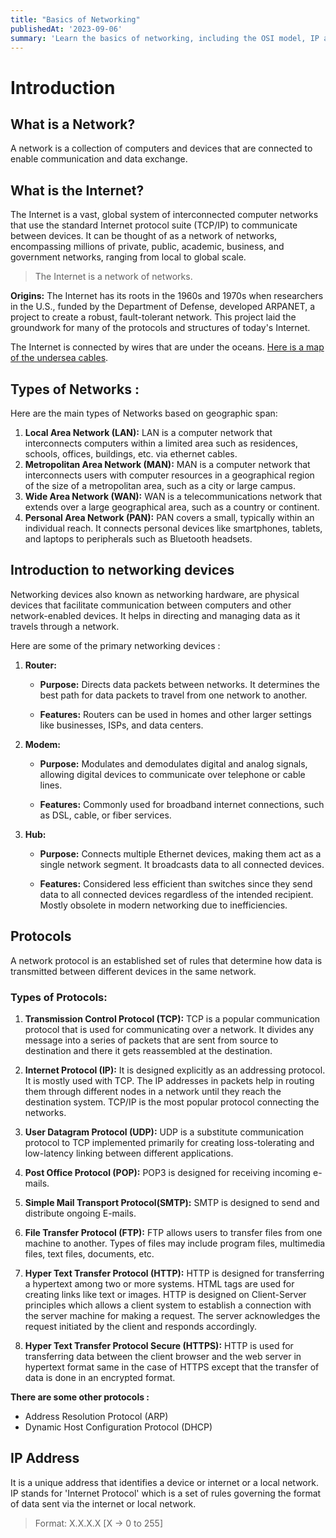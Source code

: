 ```yaml
---
title: "Basics of Networking"
publishedAt: '2023-09-06'
summary: 'Learn the basics of networking, including the OSI model, IP addresses, and DNS.'
---
```


# Introduction

## What is a Network?

A network is a collection of computers and devices that are connected to enable communication and data exchange.

## What is the Internet?

The Internet is a vast, global system of interconnected computer networks that use the standard Internet protocol suite (TCP/IP) to communicate between devices. It can be thought of as a network of networks, encompassing millions of private, public, academic, business, and government networks, ranging from local to global scale.

> The Internet is a network of networks.

**Origins:**
The Internet has its roots in the 1960s and 1970s when researchers in the U.S., funded by the Department of Defense, developed ARPANET, a project to create a robust, fault-tolerant network. This project laid the groundwork for many of the protocols and structures of today's Internet.

The Internet is connected by wires that are under the oceans. [Here is a map of the undersea cables](https://www.submarinecablemap.com/).

## Types of Networks :

Here are the main types of Networks based on geographic span:

1. **Local Area Network (LAN):** LAN is a computer network that interconnects computers within a limited area such as residences, schools, offices, buildings, etc. via ethernet cables.
2. **Metropolitan Area Network (MAN):** MAN is a computer network that interconnects users with computer resources in a geographical region of the size of a metropolitan area, such as a city or large campus.
3. **Wide Area Network (WAN):** WAN is a telecommunications network that extends over a large geographical area, such as a country or continent.
4. **Personal Area Network (PAN):** PAN covers a small, typically within an individual reach. It connects personal devices like smartphones, tablets, and laptops to peripherals such as Bluetooth headsets.

## Introduction to networking devices

Networking devices also known as networking hardware, are physical devices that facilitate communication between computers and other network-enabled devices. It helps in directing and managing data as it travels through a network.

Here are some of the primary networking devices :
1. **Router:**
    - **Purpose:** Directs data packets between networks. It determines the best path for data packets to travel from one network to another.

    - **Features:** Routers can be used in homes and other larger settings like businesses, ISPs, and data centers.
2. **Modem:**
    - **Purpose:** Modulates and demodulates digital and analog signals, allowing digital devices to communicate over telephone or cable lines.

    - **Features:** Commonly used for broadband internet connections, such as DSL, cable, or fiber services.

3. **Hub:**

    - **Purpose:** Connects multiple Ethernet devices, making them act as a single network segment. It broadcasts data to all connected devices.

    - **Features:** Considered less efficient than switches since they send data to all connected devices regardless of the intended recipient. Mostly obsolete in modern networking due to inefficiencies.

## Protocols

A network protocol is an established set of rules that determine how data is transmitted between different devices in the same network.

### Types of Protocols:

1. **Transmission Control Protocol (TCP):** TCP is a popular communication protocol that is used for communicating over a network. It divides any message into a series of packets that are sent from source to destination and there it gets reassembled at the destination.

2. **Internet Protocol (IP):** It is designed explicitly as an addressing protocol. It is mostly used with TCP. The IP addresses in packets help in routing them through different nodes in a network until they reach the destination system. TCP/IP is the most popular protocol connecting the networks.

3. **User Datagram Protocol (UDP):** UDP is a substitute communication protocol to TCP implemented primarily for creating loss-tolerating and low-latency linking between different applications.

4. **Post Office Protocol (POP):** POP3 is designed for receiving incoming e-mails.

5. **Simple Mail Transport Protocol(SMTP):** SMTP is designed to send and distribute ongoing E-mails.

6. **File Transfer Protocol (FTP):** FTP allows users to transfer files from one machine to another. Types of files may include program files, multimedia files, text files, documents, etc.

7. **Hyper Text Transfer Protocol (HTTP):** HTTP is designed for transferring a hypertext among two or more systems. HTML tags are used for creating links like text or images. HTTP is designed on Client-Server principles which allows a client system to establish a connection with the server machine for making a request. The server acknowledges the request initiated by the client and responds accordingly.

8. **Hyper Text Transfer Protocol Secure (HTTPS):** HTTP is used for transferring data between the client browser and the web server in hypertext format same in the case of HTTPS except that the transfer of data is done in an encrypted format.

**There are some other protocols :**

- Address Resolution Protocol (ARP)
- Dynamic Host Configuration Protocol (DHCP)

## IP Address

It is a unique address that identifies a device or internet or a local network. IP stands for 'Internet Protocol' which is a set of rules governing the format of data sent via the internet or local network.

> Format: X.X.X.X [X -> 0 to 255]
